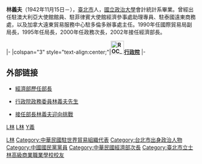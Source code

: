 {{Distinguish|林毅夫}}
{{Infobox Politician
| name         = 林義夫
| image        = 
| caption      = 
| office       = {{ROC}}第2任{{break}}[[中華民國常駐世界貿易組織代表團|常駐世界貿易組織代表團]]常任代表
| term_start   = 2005年3月24日
| term_end     = 2012年9月1日
| president    = [[陳水扁|陳水扁]]<br>[[馬英九|馬英九]]
| predecessor  = [[顏慶章|顏慶章]]
| successor    = [[賴幸媛|賴幸媛]]
| office1      = {{ROC}}第24任[[中華民國經濟部|經濟部]]部長
| term_start1  = 2002年3月21日
| term_end1    = 2004年5月20日
| president1   = [[陳水扁|陳水扁]]
| predecessor1 = [[宗才怡|宗才怡]]
| successor1   = [[何美玥|何美玥]]
| nationality  = {{ROC}}
| birth_date   = {{birth_date_and_age|1942|11|15}}
| birth_place  = {{TWN-JPN}}[[臺北州|臺北州]]
| death_date   = 
| death_place  = 
| party        = {{Kmt}}
| relations    =
| residence    =
| profession   =
| alma_mater   =
| occupation   =
| religion     =
| signature    =
| website      =
| footnotes    =
}}
'''林義夫'''（1942年11月15日－），[[臺北市|臺北市]]人，[[國立政治大學|國立政治大學]]會計統計系畢業。曾經出任駐澳大利亞大使館館員、駐菲律賓大使館經濟參事處助理專員、駐泰國遠東商務處{{Link-en|商務專員|Trade commissioner}}，以及加拿大遠東貿易服務中心駐多倫多辦事處主任。1990年任國際貿易局副局長，1995年任局長，2000年任政務次長，2002年接任經濟部長。


{{start box}}
{{s-gov|roc}}
|-
|colspan="3" style="text-align:center;"|'''[[File:ROC_Executive_Yuan_Logo.svg|35px]][[行政院|行政院]]'''
|-
{{s-before|[[宗才怡|宗才怡]]}}
{{s-title|[[中華民國經濟部|經濟部部長]]<br><small>第二十四任<br>（由工商部開始起算）<br>2002年3月21日－2004年5月20日}}
{{s-after|[[何美玥|何美玥]]}}
{{end box}}

== 外部链接 ==
*{{zh-hant}}[https://web.archive.org/web/20081222093628/http://w2kdmz1.moea.gov.tw/index.asp?p1=chief&p2=his_minister 經濟部歷任部長]
*{{zh-hant}}[http://www.gio.gov.tw/ct.asp?xItem=17928&ctNode=2449 行政院政務委員林義夫先生]{{dead link|date=2018年3月 |bot=InternetArchiveBot |fix-attempted=yes }}
*{{zh-hant}}[http://www.newtaiwan.com.tw/bulletinview.jsp?bulletinid=8518 接任部長林義夫迎向挑戰]{{dead link|date=2018年3月 |bot=InternetArchiveBot |fix-attempted=yes }}

{{中華民國經濟部長}}

[[category:1942年出生|L林]]
[[category:中華民國經濟部部長|L林]]
[[category:林姓|Y義]]
[[Category:國立政治大學商學院校友|L林]]
[[Category:中華民國駐世界貿易組織代表|Category:中華民國駐世界貿易組織代表]]
[[Category:台北市出身政治人物|Category:台北市出身政治人物]]
[[Category:中國國民黨黨員|Category:中國國民黨黨員]]
[[Category:中華民國經濟部次長|Category:中華民國經濟部次長]]
[[Category:臺北市立士林高級商業職業學校校友|Category:臺北市立士林高級商業職業學校校友]]